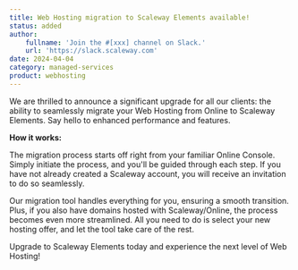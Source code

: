 ```yaml
---
title: Web Hosting migration to Scaleway Elements available!
status: added
author:
    fullname: 'Join the #[xxx] channel on Slack.'
    url: 'https://slack.scaleway.com'
date: 2024-04-04
category: managed-services
product: webhosting
---
```


We are thrilled to announce a significant upgrade for all our clients: the ability to seamlessly migrate your Web Hosting from Online to Scaleway Elements. Say hello to enhanced performance and features.

**How it works:**

The migration process starts off right from your familiar Online Console. Simply initiate the process, and you'll be guided through each step. If you have not already created a Scaleway account, you will receive an invitation to do so seamlessly.

Our migration tool handles everything for you, ensuring a smooth transition. Plus, if you also have domains hosted with Scaleway/Online, the process becomes even more streamlined. All you need to do is select your new hosting offer, and let the tool take care of the rest.

Upgrade to Scaleway Elements today and experience the next level of Web Hosting!

